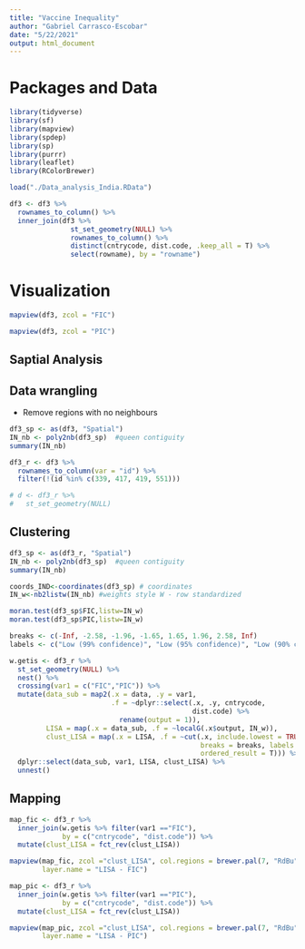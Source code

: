 ```yaml
---
title: "Vaccine Inequality"
author: "Gabriel Carrasco-Escobar"
date: "5/22/2021"
output: html_document
---
```


# Packages and Data

```r
library(tidyverse)
library(sf)
library(mapview)
library(spdep)
library(sp)
library(purrr)
library(leaflet)
library(RColorBrewer)

load("./Data_analysis_India.RData")

df3 <- df3 %>%
  rownames_to_column() %>%
  inner_join(df3 %>%
               st_set_geometry(NULL) %>%
               rownames_to_column() %>%
               distinct(cntrycode, dist.code, .keep_all = T) %>%
               select(rowname), by = "rowname")

```

# Visualization

```r
mapview(df3, zcol = "FIC")

mapview(df3, zcol = "PIC")
```

## Saptial Analysis

## Data wrangling

- Remove regions with no neighbours

```r
df3_sp <- as(df3, "Spatial")
IN_nb <- poly2nb(df3_sp)  #queen contiguity
summary(IN_nb)

df3_r <- df3 %>%
  rownames_to_column(var = "id") %>%
  filter(!(id %in% c(339, 417, 419, 551)))

# d <- df3_r %>%
#   st_set_geometry(NULL)

```


## Clustering

```r
df3_sp <- as(df3_r, "Spatial")
IN_nb <- poly2nb(df3_sp)  #queen contiguity
summary(IN_nb)

coords_IND<-coordinates(df3_sp) # coordinates
IN_w<-nb2listw(IN_nb) #weights style W - row standardized

moran.test(df3_sp$FIC,listw=IN_w)
moran.test(df3_sp$PIC,listw=IN_w)

breaks <- c(-Inf, -2.58, -1.96, -1.65, 1.65, 1.96, 2.58, Inf)
labels <- c("Low (99% confidence)", "Low (95% confidence)", "Low (90% confidence)", "PSU Not significant","High (90% confidence)", "High (95% confidence)", "High (99% confidence)")

w.getis <- df3_r %>%
  st_set_geometry(NULL) %>%
  nest() %>%
  crossing(var1 = c("FIC","PIC")) %>%
  mutate(data_sub = map2(.x = data, .y = var1, 
                         .f = ~dplyr::select(.x, .y, cntrycode, 
                                             dist.code) %>% 
                           rename(output = 1)),
         LISA = map(.x = data_sub, .f = ~localG(.x$output, IN_w)),
         clust_LISA = map(.x = LISA, .f = ~cut(.x, include.lowest = TRUE, 
                                               breaks = breaks, labels = labels,
                                               ordered_result = T))) %>%
  dplyr::select(data_sub, var1, LISA, clust_LISA) %>%
  unnest()

```

## Mapping

```r
map_fic <- df3_r %>%
  inner_join(w.getis %>% filter(var1 =="FIC"), 
             by = c("cntrycode", "dist.code")) %>%
  mutate(clust_LISA = fct_rev(clust_LISA))

mapview(map_fic, zcol ="clust_LISA", col.regions = brewer.pal(7, "RdBu"),
        layer.name = "LISA - FIC")

map_pic <- df3_r %>%
  inner_join(w.getis %>% filter(var1 =="PIC"), 
             by = c("cntrycode", "dist.code")) %>%
  mutate(clust_LISA = fct_rev(clust_LISA))

mapview(map_pic, zcol ="clust_LISA", col.regions = brewer.pal(7, "RdBu"),
        layer.name = "LISA - PIC")
  
```

